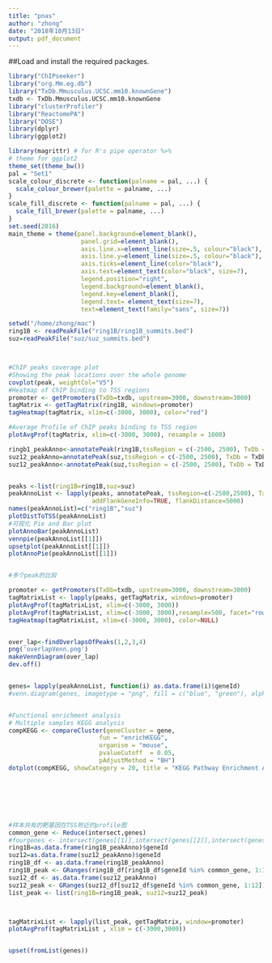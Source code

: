 ```yaml
---
title: "pnas"
author: "zhong"
date: "2018年10月13日"
output: pdf_document
---
```



##Load and install the required packages.

```r
library("ChIPseeker")
library("org.Mm.eg.db")
library("TxDb.Mmusculus.UCSC.mm10.knownGene")
txdb <- TxDb.Mmusculus.UCSC.mm10.knownGene
library("clusterProfiler")
library("ReactomePA")
library("DOSE")
library(dplyr)
library(ggplot2)
```

```r
library(magrittr) # for R's pipe operator %>%
# theme for ggplot2
theme_set(theme_bw())
pal = "Set1"
scale_colour_discrete <- function(palname = pal, ...) {
  scale_colour_brewer(palette = palname, ...)
}
scale_fill_discrete <- function(palname = pal, ...) {
  scale_fill_brewer(palette = palname, ...)
}
set.seed(2016)
main_theme = theme(panel.background=element_blank(),
                    panel.grid=element_blank(),
                    axis.line.x=element_line(size=.5, colour="black"),
                    axis.line.y=element_line(size=.5, colour="black"),
                    axis.ticks=element_line(color="black"),
                    axis.text=element_text(color="black", size=7),
                    legend.position="right",
                    legend.background=element_blank(),
                    legend.key=element_blank(),
                    legend.text= element_text(size=7),
                    text=element_text(family="sans", size=7))
```


```r
setwd("/home/zhong/mac")
ring1B <- readPeakFile("ring1B/ring1B_summits.bed")
suz=readPeakFile("suz/suz_summits.bed")



#ChIP peaks coverage plot
#Showing the peak locations over the whole genome
covplot(peak, weightCol="V5")
#Heatmap of ChIP binding to TSS regions
promoter <- getPromoters(TxDb=txdb, upstream=3000, downstream=3000)
tagMatrix <- getTagMatrix(ring1B, windows=promoter)
tagHeatmap(tagMatrix, xlim=c(-3000, 3000), color="red")

#Average Profile of ChIP peaks binding to TSS region
plotAvgProf(tagMatrix, xlim=c(-3000, 3000), resample = 1000)

ringb1_peakAnno<-annotatePeak(ring1B,tssRegion = c(-2500, 2500), TxDb = TxDb.Mmusculus.UCSC.mm10.knownGene, annoDb="org.Mm.eg.db")
suz12_peakAnno=annotatePeak(suz,tssRegion = c(-2500, 2500), TxDb = TxDb.Mmusculus.UCSC.mm10.knownGene, annoDb="org.Mm.eg.db")
suz12_peakAnno<-annotatePeak(suz,tssRegion = c(-2500, 2500), TxDb = TxDb.Mmusculus.UCSC.mm10.knownGene, annoDb="org.Mm.eg.db")


peaks <-list(ring1B=ring1B,suz=suz)
peakAnnoList <- lapply(peaks, annotatePeak, tssRegion=c(-2500,2500), TxDb=txdb, 
                       addFlankGeneInfo=TRUE, flankDistance=5000)
names(peakAnnoList)=c("ring1B","suz")
plotDistToTSS(peakAnnoList)
#可视化 Pie and Bar plot
plotAnnoBar(peakAnnoList)
vennpie(peakAnnoList[[1]])
upsetplot(peakAnnoList[[1]])
plotAnnoPie(peakAnnoList[[1]])


#多个peak的比较

promoter <- getPromoters(TxDb=txdb, upstream=3000, downstream=3000)
tagMatrixList <- lapply(peaks, getTagMatrix, windows=promoter)
plotAvgProf(tagMatrixList, xlim=c(-3000, 3000))
plotAvgProf(tagMatrixList, xlim=c(-3000, 3000),resample=500, facet="row")
tagHeatmap(tagMatrixList, xlim=c(-3000, 3000), color=NULL)


over_lap<-findOverlapsOfPeaks(1,2,3,4)
png('overlapVenn.png')
makeVennDiagram(over_lap)
dev.off()


genes= lapply(peakAnnoList, function(i) as.data.frame(i)$geneId)
#venn.diagram(genes, imagetype = "png", fill = c("blue", "green"), alpha = c(0.5, 0.5)  ,filename = "venn.png")


#Functional enrichment analysis
# Multiple samples KEGG analysis
compKEGG <- compareCluster(geneCluster = gene, 
                         fun = "enrichKEGG",
                         organism = "mouse",
                         pvalueCutoff  = 0.05, 
                         pAdjustMethod = "BH")
dotplot(compKEGG, showCategory = 20, title = "KEGG Pathway Enrichment Analysis")







#样本共有的靶基因在TSS附近的profile图
common_gene <- Reduce(intersect,genes)
#fourgenes <- intersect(genes[[1]],intersect(genes[[2]],intersect(genes[[3]],genes[[4]])))
ring1B=as.data.frame(ring1B_peakAnno)$geneId
suz12=as.data.frame(suz12_peakAnno)$geneId
ring1B_df <- as.data.frame(ring1B_peakAnno) 
ring1B_peak <- GRanges(ring1B_df[ring1B_df$geneId %in% common_gene, 1:12])
suz12_df <- as.data.frame(suz12_peakAnno)
suz12_peak <- GRanges(suz12_df[suz12_df$geneId %in% common_gene, 1:12])
list_peak <- list(ring1B=ring1B_peak, suz12=suz12_peak) 



tagMatrixList <- lapply(list_peak, getTagMatrix, window=promoter)
plotAvgProf(tagMatrixList , xlim = c(-3000,3000))


upset(fromList(genes))

```

```r


```

```r


```


```r


```


